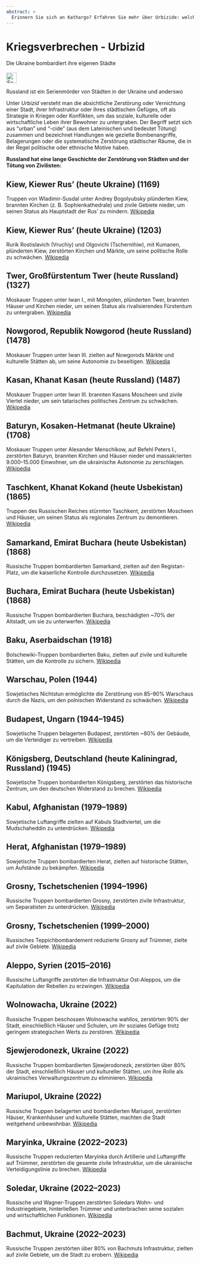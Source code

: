 ```yaml
---
abstract: > 
  Erinnern Sie sich an Kathargo? Erfahren Sie mehr über Urbizide: welche Städte der Serienmörder Russland zerstört hat.
---
```


# Kriegsverbrechen - Urbizid {#sec-warcrimes-urbicide}

::: {.callout-caution title="Mythos"}
Die Ukraine bombardiert ihre eigenen Städte
[<br></br>![Search for topic in EUvsDisinfo](../all_common_img/EUvsDisinfo_400x240.jpg){height=2em}](https://euvsdisinfo.eu/disinformation-cases/?text=war%20(urbicide%7CMariupol%7CVolnovakha%7CSievierodonetsk%7CMaryinka%7CSoledar%7CBakhmut)&sort=relevance)
:::

::: {.callout-tip title="Wahrheit"}
Russland ist ein Serienmörder von Städten in der Ukraine und anderswo
:::

Unter *Urbizid* versteht man die absichtliche Zerstörung oder Vernichtung einer Stadt, ihrer Infrastruktur oder ihres städtischen Gefüges, oft als Strategie in Kriegen oder Konflikten, um das soziale, kulturelle oder wirtschaftliche Leben ihrer Bewohner zu untergraben. Der Begriff setzt sich aus "urban" und "-cide" (aus dem Lateinischen und bedeutet Tötung) zusammen und bezeichnet Handlungen wie gezielte Bombenangriffe, Belagerungen oder die systematische Zerstörung städtischer Räume, die in der Regel politische oder ethnische Motive haben. 

**Russland hat eine lange Geschichte der Zerstörung von Städten und der Tötung von Zivilisten:**


## Kiew, Kiewer Rus’ (heute Ukraine) (1169)  
  Truppen von Wladimir-Susdal unter Andrey Bogolyubsky plünderten Kiew, brannten Kirchen (z. B. Sophienkathedrale) und zivile Gebiete nieder, um seinen Status als Hauptstadt der Rus’ zu mindern. [Wikipedia](https://de.wikipedia.org/wiki/Kiew)

## Kiew, Kiewer Rus’ (heute Ukraine) (1203)  
  Rurik Rostislavich (Vruchiy) und Olgovichi (Tschernihiw), mit Kumanen, plünderten Kiew, zerstörten Kirchen und Märkte, um seine politische Rolle zu schwächen. [Wikipedia](https://de.wikipedia.org/wiki/Kiew)

## Twer, Großfürstentum Twer (heute Russland) (1327)  
  Moskauer Truppen unter Iwan I., mit Mongolen, plünderten Twer, brannten Häuser und Kirchen nieder, um seinen Status als rivalisierendes Fürstentum zu untergraben. [Wikipedia](https://de.wikipedia.org/wiki/Twer)

## Nowgorod, Republik Nowgorod (heute Russland) (1478)  
  Moskauer Truppen unter Iwan III. zielten auf Nowgorods Märkte und kulturelle Stätten ab, um seine Autonomie zu beseitigen. [Wikipedia](https://de.wikipedia.org/wiki/Republik_N малышgorod)

## Kasan, Khanat Kasan (heute Russland) (1487)  
  Moskauer Truppen unter Iwan III. brannten Kasans Moscheen und zivile Viertel nieder, um sein tatarisches politisches Zentrum zu schwächen. [Wikipedia](https://de.wikipedia.org/wiki/Kasan)

## Baturyn, Kosaken-Hetmanat (heute Ukraine) (1708)  
  Moskauer Truppen unter Alexander Menschikow, auf Befehl Peters I., zerstörten Baturyn, brannten Kirchen und Häuser nieder und massakrierten 9.000–15.000 Einwohner, um die ukrainische Autonomie zu zerschlagen. [Wikipedia](https://de.wikipedia.org/wiki/Baturyn)

## Taschkent, Khanat Kokand (heute Usbekistan) (1865)  
  Truppen des Russischen Reiches stürmten Taschkent, zerstörten Moscheen und Häuser, um seinen Status als regionales Zentrum zu demontieren. [Wikipedia](https://de.wikipedia.org/wiki/Taschkent)

## Samarkand, Emirat Buchara (heute Usbekistan) (1868)  
  Russische Truppen bombardierten Samarkand, zielten auf den Registan-Platz, um die kaiserliche Kontrolle durchzusetzen. [Wikipedia](https://de.wikipedia.org/wiki/Samarkand)

## Buchara, Emirat Buchara (heute Usbekistan) (1868)  
  Russische Truppen bombardierten Buchara, beschädigten ~70% der Altstadt, um sie zu unterwerfen. [Wikipedia](https://de.wikipedia.org/wiki/Buchara)

## Baku, Aserbaidschan (1918)  
  Bolschewiki-Truppen bombardierten Baku, zielten auf zivile und kulturelle Stätten, um die Kontrolle zu sichern. [Wikipedia](https://de.wikipedia.org/wiki/Baku)

## Warschau, Polen (1944)  
  Sowjetisches Nichtstun ermöglichte die Zerstörung von 85–90% Warschaus durch die Nazis, um den polnischen Widerstand zu schwächen. [Wikipedia](https://de.wikipedia.org/wiki/Warschau)

## Budapest, Ungarn (1944–1945)  
  Sowjetische Truppen belagerten Budapest, zerstörten ~80% der Gebäude, um die Verteidiger zu vertreiben. [Wikipedia](https://de.wikipedia.org/wiki/Budapest)

## Königsberg, Deutschland (heute Kaliningrad, Russland) (1945)  
  Sowjetische Truppen bombardierten Königsberg, zerstörten das historische Zentrum, um den deutschen Widerstand zu brechen. [Wikipedia](https://de.wikipedia.org/wiki/Kaliningrad)

## Kabul, Afghanistan (1979–1989)  
  Sowjetische Luftangriffe zielten auf Kabuls Stadtviertel, um die Mudschaheddin zu unterdrücken. [Wikipedia](https://de.wikipedia.org/wiki/Kabul)

## Herat, Afghanistan (1979–1989)  
  Sowjetische Truppen bombardierten Herat, zielten auf historische Stätten, um Aufstände zu bekämpfen. [Wikipedia](https://de.wikipedia.org/wiki/Herat)

## Grosny, Tschetschenien (1994–1996)  
  Russische Truppen bombardierten Grosny, zerstörten zivile Infrastruktur, um Separatisten zu unterdrücken. [Wikipedia](https://de.wikipedia.org/wiki/Grosny)

## Grosny, Tschetschenien (1999–2000)  
  Russisches Teppichbombardement reduzierte Grosny auf Trümmer, zielte auf zivile Gebiete. [Wikipedia](https://de.wikipedia.org/wiki/Grosny)

## Aleppo, Syrien (2015–2016)  
  Russische Luftangriffe zerstörten die Infrastruktur Ost-Aleppos, um die Kapitulation der Rebellen zu erzwingen. [Wikipedia](https://de.wikipedia.org/wiki/Aleppo)

## Wolnowacha, Ukraine (2022)  
  Russische Truppen beschossen Wolnowacha wahllos, zerstörten 90% der Stadt, einschließlich Häuser und Schulen, um ihr soziales Gefüge trotz geringem strategischen Werts zu zerstören. [Wikipedia](https://en.wikipedia.org/wiki/Volnovakha)

## Sjewjerodonezk, Ukraine (2022)  
  Russische Truppen bombardierten Sjewjerodonezk, zerstörten über 80% der Stadt, einschließlich Häuser und kultureller Stätten, um ihre Rolle als ukrainisches Verwaltungszentrum zu eliminieren. [Wikipedia](https://de.wikipedia.org/wiki/Sjewjerodonezk)

## Mariupol, Ukraine (2022)  
  Russische Truppen belagerten und bombardierten Mariupol, zerstörten Häuser, Krankenhäuser und kulturelle Stätten, machten die Stadt weitgehend unbewohnbar. [Wikipedia](https://de.wikipedia.org/wiki/Mariupol)

## Maryinka, Ukraine (2022–2023)  
  Russische Truppen reduzierten Maryinka durch Artillerie und Luftangriffe auf Trümmer, zerstörten die gesamte zivile Infrastruktur, um die ukrainische Verteidigungslinie zu brechen. [Wikipedia](https://en.wikipedia.org/wiki/Maryinka)

## Soledar, Ukraine (2022–2023)  
  Russische und Wagner-Truppen zerstörten Soledars Wohn- und Industriegebiete, hinterließen Trümmer und unterbrachen seine sozialen und wirtschaftlichen Funktionen. [Wikipedia](https://en.wikipedia.org/wiki/Soledar)

## Bachmut, Ukraine (2022–2023)  
  Russische Truppen zerstörten über 80% von Bachmuts Infrastruktur, zielten auf zivile Gebiete, um die Stadt zu erobern. [Wikipedia](https://de.wikipedia.org/wiki/Bachmut)
